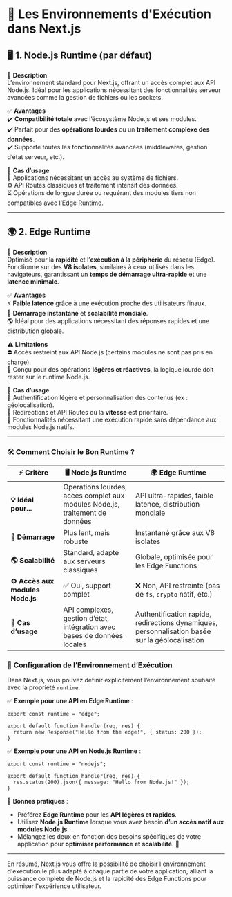 # 🚀 **Les Environnements d'Exécution dans Next.js**  

## 🖥️ **1. Node.js Runtime (par défaut)**  
🔹 **Description**  
L’environnement standard pour Next.js, offrant un accès complet aux API Node.js. Idéal pour les applications nécessitant des fonctionnalités serveur avancées comme la gestion de fichiers ou les sockets.  

✅ **Avantages**  
✔️ **Compatibilité totale** avec l’écosystème Node.js et ses modules.  
✔️ Parfait pour des **opérations lourdes** ou un **traitement complexe des données**.  
✔️ Supporte toutes les fonctionnalités avancées (middlewares, gestion d’état serveur, etc.).  

📌 **Cas d’usage**  
📂 Applications nécessitant un accès au système de fichiers.  
⚙️ API Routes classiques et traitement intensif des données.  
⏳ Opérations de longue durée ou requérant des modules tiers non compatibles avec l’Edge Runtime.  

---

## 🌍 **2. Edge Runtime**  
🔹 **Description**  
Optimisé pour la **rapidité** et l’**exécution à la périphérie** du réseau (Edge). Fonctionne sur des **V8 isolates**, similaires à ceux utilisés dans les navigateurs, garantissant un **temps de démarrage ultra-rapide** et une **latence minimale**.  

✅ **Avantages**  
⚡ **Faible latence** grâce à une exécution proche des utilisateurs finaux.  
🚀 **Démarrage instantané** et **scalabilité mondiale**.  
🌎 Idéal pour des applications nécessitant des réponses rapides et une distribution globale.  

⚠️ **Limitations**  
⛔ Accès restreint aux API Node.js (certains modules ne sont pas pris en charge).  
🔹 Conçu pour des opérations **légères et réactives**, la logique lourde doit rester sur le runtime Node.js.  

📌 **Cas d’usage**  
🔐 Authentification légère et personnalisation des contenus (ex : géolocalisation).  
🔄 Redirections et API Routes où la **vitesse** est prioritaire.  
📡 Fonctionnalités nécessitant une exécution rapide sans dépendance aux modules Node.js natifs.  

---

### 🛠️ **Comment Choisir le Bon Runtime ?**  

| ⚡ **Critère**         | 🖥️ **Node.js Runtime** | 🌍 **Edge Runtime** |
|---------------------|-------------------|------------------|
| **💡 Idéal pour...** | Opérations lourdes, accès complet aux modules Node.js, traitement de données | API ultra-rapides, faible latence, distribution mondiale |
| **🚀 Démarrage** | Plus lent, mais robuste | Instantané grâce aux V8 isolates |
| **🌎 Scalabilité** | Standard, adapté aux serveurs classiques | Globale, optimisée pour les Edge Functions |
| **⚙️ Accès aux modules Node.js** | ✅ Oui, support complet | ❌ Non, API restreinte (pas de `fs`, `crypto` natif, etc.) |
| **🔗 Cas d’usage** | API complexes, gestion d’état, intégration avec bases de données locales | Authentification rapide, redirections dynamiques, personnalisation basée sur la géolocalisation |

### 📝 **Configuration de l’Environnement d’Exécution**  
Dans Next.js, vous pouvez définir explicitement l’environnement souhaité avec la propriété `runtime`.  

✅ **Exemple pour une API en Edge Runtime** :  
```tsx copy
export const runtime = "edge";

export default function handler(req, res) {
  return new Response("Hello from the edge!", { status: 200 });
}
```

✅ **Exemple pour une API en Node.js Runtime** :  
```tsx copy
export const runtime = "nodejs";

export default function handler(req, res) {
  res.status(200).json({ message: "Hello from Node.js!" });
}
```

📌 **Bonnes pratiques** :  
- Préférez **Edge Runtime** pour les **API légères et rapides**.  
- Utilisez **Node.js Runtime** lorsque vous avez besoin **d’un accès natif aux modules Node.js**.  
- Mélangez les deux en fonction des besoins spécifiques de votre application pour **optimiser performance et scalabilité**. 🚀
---
En résumé, Next.js vous offre la possibilité de choisir l'environnement d'exécution le plus adapté à chaque partie de votre application, alliant la puissance complète de Node.js et la rapidité des Edge Functions pour optimiser l'expérience utilisateur.